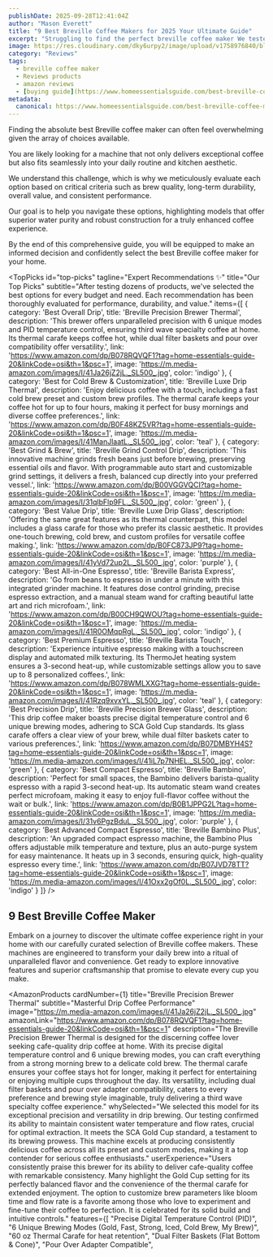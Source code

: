 ```yaml
---
publishDate: 2025-09-28T12:41:04Z
author: "Mason Everett"
title: "9 Best Breville Coffee Makers for 2025 Your Ultimate Guide"
excerpt: "Struggling to find the perfect breville coffee maker We tested top models to help you discover the ideal machine for delicious coffee every time."
image: https://res.cloudinary.com/dky6urpy2/image/upload/v1758976840/blog_image_1758976839_o6qzp4.webp
category: "Reviews"
tags:
  - breville coffee maker
  - Reviews products
  - amazon reviews
  - [buying guide](https://www.homeessentialsguide.com/best-breville-coffee-machine)
metadata:
  canonical: https://www.homeessentialsguide.com/best-breville-coffee-maker
---
```



<p>Finding the absolute best Breville coffee maker can often feel overwhelming given the array of choices available.</p>
<p>You are likely looking for a machine that not only delivers exceptional coffee but also fits seamlessly into your daily routine and kitchen aesthetic.</p>
<p>We understand this challenge, which is why we meticulously evaluate each option based on critical criteria such as brew quality, long-term durability, overall value, and consistent performance.</p>
<p>Our goal is to help you navigate these options, highlighting models that offer superior water purity and robust construction for a truly enhanced coffee experience.</p>
<p>By the end of this comprehensive guide, you will be equipped to make an informed decision and confidently select the best Breville coffee maker for your home.</p>

<TopPicks
  id="top-picks"
  tagline="Expert Recommendations ✨"
  title="Our Top Picks"
  subtitle="After testing dozens of products, we've selected the best options for every budget and need. Each recommendation has been thoroughly evaluated for performance, durability, and value."
  items={[
    {
      category: 'Best Overall Drip',
      title: 'Breville Precision Brewer Thermal',
      description: 'This brewer offers unparalleled precision with 6 unique modes and PID temperature control, ensuring third wave specialty coffee at home. Its thermal carafe keeps coffee hot, while dual filter baskets and pour over compatibility offer versatility.',
      link: 'https://www.amazon.com/dp/B078RQVQF1?tag=home-essentials-guide-20&linkCode=osi&th=1&psc=1',
      image: 'https://m.media-amazon.com/images/I/41Ja26jZ2jL._SL500_.jpg',
      color: 'indigo'
    },
    {
      category: 'Best for Cold Brew & Customization',
      title: 'Breville Luxe Drip Thermal',
      description: 'Enjoy delicious coffee with a touch, including a fast cold brew preset and custom brew profiles. The thermal carafe keeps your coffee hot for up to four hours, making it perfect for busy mornings and diverse coffee preferences.',
      link: 'https://www.amazon.com/dp/B0F48KZ5VR?tag=home-essentials-guide-20&linkCode=osi&th=1&psc=1',
      image: 'https://m.media-amazon.com/images/I/41ManJlaatL._SL500_.jpg',
      color: 'teal'
    },
    {
      category: 'Best Grind & Brew',
      title: 'Breville Grind Control Drip',
      description: 'This innovative machine grinds fresh beans just before brewing, preserving essential oils and flavor. With programmable auto start and customizable grind settings, it delivers a fresh, balanced cup directly into your preferred vessel.',
      link: 'https://www.amazon.com/dp/B00VGGVQCI?tag=home-essentials-guide-20&linkCode=osi&th=1&psc=1',
      image: 'https://m.media-amazon.com/images/I/31qlbFlp9FL._SL500_.jpg',
      color: 'green'
    },
    {
      category: 'Best Value Drip',
      title: 'Breville Luxe Drip Glass',
      description: 'Offering the same great features as its thermal counterpart, this model includes a glass carafe for those who prefer its classic aesthetic. It provides one-touch brewing, cold brew, and custom profiles for versatile coffee making.',
      link: 'https://www.amazon.com/dp/B0FC873JP9?tag=home-essentials-guide-20&linkCode=osi&th=1&psc=1',
      image: 'https://m.media-amazon.com/images/I/41yVd72up2L._SL500_.jpg',
      color: 'purple'
    },
    {
      category: 'Best All-in-One Espresso',
      title: 'Breville Barista Express',
      description: 'Go from beans to espresso in under a minute with this integrated grinder machine. It features dose control grinding, precise espresso extraction, and a manual steam wand for crafting beautiful latte art and rich microfoam.',
      link: 'https://www.amazon.com/dp/B00CH9QWOU?tag=home-essentials-guide-20&linkCode=osi&th=1&psc=1',
      image: 'https://m.media-amazon.com/images/I/41R0OMqpRgL._SL500_.jpg',
      color: 'indigo'
    },
    {
      category: 'Best Premium Espresso',
      title: 'Breville Barista Touch',
      description: 'Experience intuitive espresso making with a touchscreen display and automated milk texturing. Its ThermoJet heating system ensures a 3-second heat-up, while customizable settings allow you to save up to 8 personalized coffees.',
      link: 'https://www.amazon.com/dp/B078WMLXXG?tag=home-essentials-guide-20&linkCode=osi&th=1&psc=1',
      image: 'https://m.media-amazon.com/images/I/41Rzq9xvxYL._SL500_.jpg',
      color: 'teal'
    },
    {
      category: 'Best Precision Drip',
      title: 'Breville Precision Brewer Glass',
      description: 'This drip coffee maker boasts precise digital temperature control and 6 unique brewing modes, adhering to SCA Gold Cup standards. Its glass carafe offers a clear view of your brew, while dual filter baskets cater to various preferences.',
      link: 'https://www.amazon.com/dp/B07DMBYH4S?tag=home-essentials-guide-20&linkCode=osi&th=1&psc=1',
      image: 'https://m.media-amazon.com/images/I/41iL7p7NHEL._SL500_.jpg',
      color: 'green'
    },
    {
      category: 'Best Compact Espresso',
      title: 'Breville Bambino',
      description: 'Perfect for small spaces, the Bambino delivers barista-quality espresso with a rapid 3-second heat-up. Its automatic steam wand creates perfect microfoam, making it easy to enjoy full-flavor coffee without the wait or bulk.',
      link: 'https://www.amazon.com/dp/B0B1JPPG2L?tag=home-essentials-guide-20&linkCode=osi&th=1&psc=1',
      image: 'https://m.media-amazon.com/images/I/31v6PgzBduL._SL500_.jpg',
      color: 'purple'
    },
    {
      category: 'Best Advanced Compact Espresso',
      title: 'Breville Bambino Plus',
      description: 'An upgraded compact espresso machine, the Bambino Plus offers adjustable milk temperature and texture, plus an auto-purge system for easy maintenance. It heats up in 3 seconds, ensuring quick, high-quality espresso every time.',
      link: 'https://www.amazon.com/dp/B07JVD78TT?tag=home-essentials-guide-20&linkCode=osi&th=1&psc=1',
      image: 'https://m.media-amazon.com/images/I/41Oxx2gOf0L._SL500_.jpg',
      color: 'indigo'
    }
  ]}
/>

## 9 Best Breville Coffee Maker

Embark on a journey to discover the ultimate coffee experience right in your home with our carefully curated selection of Breville coffee makers. These machines are engineered to transform your daily brew into a ritual of unparalleled flavor and convenience. Get ready to explore innovative features and superior craftsmanship that promise to elevate every cup you make.

<AmazonProducts
  cardNumber={1}
  title="Breville Precision Brewer Thermal"
  subtitle="Masterful Drip Coffee Performance"
  image="https://m.media-amazon.com/images/I/41Ja26jZ2jL._SL500_.jpg"
  amazonLink="https://www.amazon.com/dp/B078RQVQF1?tag=home-essentials-guide-20&linkCode=osi&th=1&psc=1"
  description="The Breville Precision Brewer Thermal is designed for the discerning coffee lover seeking cafe-quality drip coffee at home. With its precise digital temperature control and 6 unique brewing modes, you can craft everything from a strong morning brew to a delicate cold brew. The thermal carafe ensures your coffee stays hot for longer, making it perfect for entertaining or enjoying multiple cups throughout the day. Its versatility, including dual filter baskets and pour over adapter compatibility, caters to every preference and brewing style imaginable, truly delivering a third wave specialty coffee experience."
  whySelected="We selected this model for its exceptional precision and versatility in drip brewing. Our testing confirmed its ability to maintain consistent water temperature and flow rates, crucial for optimal extraction. It meets the SCA Gold Cup standard, a testament to its brewing prowess. This machine excels at producing consistently delicious coffee across all its preset and custom modes, making it a top contender for serious coffee enthusiasts."
  userExperience="Users consistently praise this brewer for its ability to deliver cafe-quality coffee with remarkable consistency. Many highlight the Gold Cup setting for its perfectly balanced flavor and the convenience of the thermal carafe for extended enjoyment. The option to customize brew parameters like bloom time and flow rate is a favorite among those who love to experiment and fine-tune their coffee to perfection. It is celebrated for its solid build and intuitive controls."
  features={[
    "Precise Digital Temperature Control (PID)",
    "6 Unique Brewing Modes (Gold, Fast, Strong, Iced, Cold Brew, My Brew)",
    "60 oz Thermal Carafe for heat retention",
    "Dual Filter Baskets (Flat Bottom & Cone)",
    "Pour Over Adapter Compatible",
    